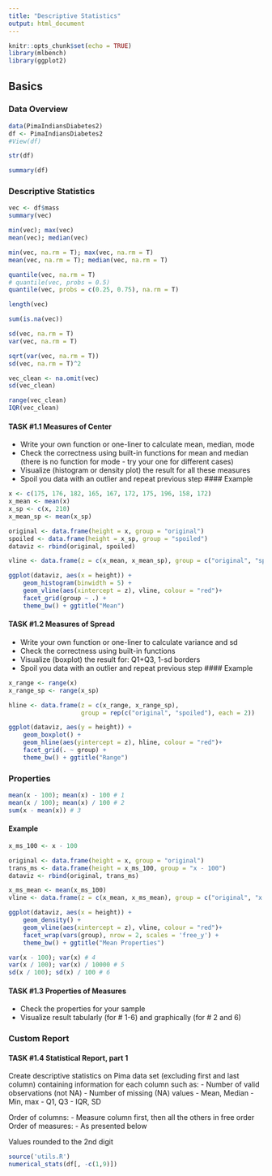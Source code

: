 ---
title: "Descriptive Statistics"
output: html_document
---

```{r setup, include=FALSE}
knitr::opts_chunk$set(echo = TRUE)
library(mlbench)
library(ggplot2)
```

## Basics
### Data Overview
```{r}
data(PimaIndiansDiabetes2)
df <- PimaIndiansDiabetes2
#View(df)

str(df)
```



```{r}
summary(df)
```

### Descriptive Statistics


```{r}
vec <- df$mass
summary(vec)
```
```{r}
min(vec); max(vec)
mean(vec); median(vec)
```
```{r}
min(vec, na.rm = T); max(vec, na.rm = T)
mean(vec, na.rm = T); median(vec, na.rm = T)
```


```{r}
quantile(vec, na.rm = T)
# quantile(vec, probs = 0.5)
quantile(vec, probs = c(0.25, 0.75), na.rm = T)
```
```{r}
length(vec)

sum(is.na(vec))
```
```{r}
sd(vec, na.rm = T)
var(vec, na.rm = T)

sqrt(var(vec, na.rm = T))
sd(vec, na.rm = T)^2
```
```{r}
vec_clean <- na.omit(vec)
sd(vec_clean)
```
```{r}
range(vec_clean)
IQR(vec_clean)
```

#### TASK #1.1 Measures of Center
- Write your own function or one-liner to calculate mean, median, mode
- Check the correctness using built-in functions for mean and median (there is no function for mode - try your one for different cases)
- Visualize (histogram or density plot) the result for all these measures
- Spoil you data with an outlier and repeat previous step
#### Example
```{r}
x <- c(175, 176, 182, 165, 167, 172, 175, 196, 158, 172)
x_mean <- mean(x)
x_sp <- c(x, 210)
x_mean_sp <- mean(x_sp)

original <- data.frame(height = x, group = "original")
spoiled <- data.frame(height = x_sp, group = "spoiled")
dataviz <- rbind(original, spoiled)

vline <- data.frame(z = c(x_mean, x_mean_sp), group = c("original", "spoiled"))

ggplot(dataviz, aes(x = height)) +
    geom_histogram(binwidth = 5) +
    geom_vline(aes(xintercept = z), vline, colour = "red")+
    facet_grid(group ~ .) +
    theme_bw() + ggtitle("Mean")
```

#### TASK #1.2 Measures of Spread
- Write your own function or one-liner to calculate variance and sd
- Check the correctness using built-in functions 
- Visualize (boxplot) the result for: Q1+Q3, 1-sd borders
- Spoil you data with an outlier and repeat previous step
#### Example
```{r}
x_range <- range(x)
x_range_sp <- range(x_sp)

hline <- data.frame(z = c(x_range, x_range_sp),
                    group = rep(c("original", "spoiled"), each = 2))

ggplot(dataviz, aes(y = height)) +
    geom_boxplot() +
    geom_hline(aes(yintercept = z), hline, colour = "red")+
    facet_grid(. ~ group) +
    theme_bw() + ggtitle("Range")
```
### Properties
```{r}
mean(x - 100); mean(x) - 100 # 1
mean(x / 100); mean(x) / 100 # 2
sum(x - mean(x)) # 3
```
#### Example
```{r}
x_ms_100 <- x - 100

original <- data.frame(height = x, group = "original")
trans_ms <- data.frame(height = x_ms_100, group = "x - 100")
dataviz <- rbind(original, trans_ms)

x_ms_mean <- mean(x_ms_100)
vline <- data.frame(z = c(x_mean, x_ms_mean), group = c("original", "x - 100"))

ggplot(dataviz, aes(x = height)) +
    geom_density() +
    geom_vline(aes(xintercept = z), vline, colour = "red")+
    facet_wrap(vars(group), nrow = 2, scales = 'free_y') +
    theme_bw() + ggtitle("Mean Properties")
```
```{r}
var(x - 100); var(x) # 4
var(x / 100); var(x) / 10000 # 5
sd(x / 100); sd(x) / 100 # 6
```

#### TASK #1.3 Properties of Measures
- Check the properties for your sample
- Visualize result tabularly (for # 1-6) and graphically (for # 2 and 6)

### Custom Report
#### TASK #1.4 Statistical Report, part 1
Create descriptive statistics on Pima data set (excluding first and last column)
containing information for each column such as:
- Number of valid observations (not NA)
- Number of missing (NA) values
- Mean, Median
- Min, max
- Q1, Q3
- IQR, SD

Order of columns:
- Measure column first, then all the others in free order
Order of measures:
- As presented below

Values rounded to the 2nd digit
```{r}
source('utils.R')
numerical_stats(df[, -c(1,9)])
```


